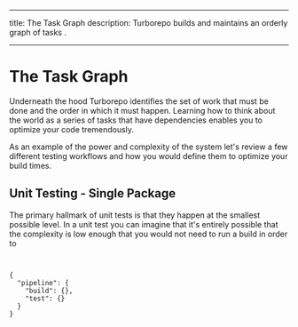 
---

title: The Task Graph
description: Turborepo builds and maintains an orderly graph of tasks .

---

# The Task Graph

Underneath the hood Turborepo identifies the set of work that must be done and the order in which it must happen. Learning how to think about the world as a series of tasks that have dependencies enables you to optimize your code tremendously.

As an example of the power and complexity of the system let's review a few different testing workflows and how you would define them to optimize your build times.

## Unit Testing - Single Package

The primary hallmark of unit tests is that they happen at the smallest possible level. In a unit test you can imagine that it's entirely possible that the complexity is low enough that you would not need to run a build in order to

<Flow />

```js filename="left-pad.js"

```

```js filename="left-pad.test.js"

```

```jsonc filename="turbo.json"
{
  "pipeline": {
    "build": {},
    "test": {}
  }
}
```
